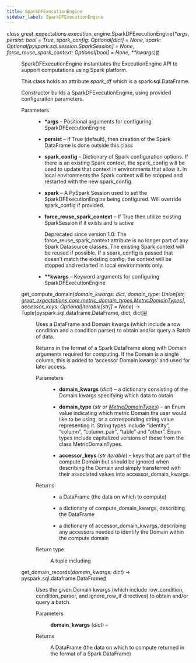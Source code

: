 ```yaml
---
title: SparkDFExecutionEngine
sidebar_label: SparkDFExecutionEngine
---
```



<section class="sphinx-api-doc" id="sparkdfexecutionengine">

<dl class="py class">
<dt class="sig sig-object py" id="great_expectations.execution_engine.SparkDFExecutionEngine">
<em class="property"><span class="pre">class</span><span class="w"> </span></em><span class="sig-prename descclassname"><span class="pre">great_expectations.execution_engine.</span></span><span class="sig-name descname"><span class="pre">SparkDFExecutionEngine</span></span><span class="sig-paren">(</span><em class="sig-param"><span class="o"><span class="pre">*</span></span><span class="n"><span class="pre">args</span></span></em>, <em class="sig-param"><span class="n"><span class="pre">persist</span></span><span class="p"><span class="pre">:</span></span><span class="w"> </span><span class="n"><span class="pre">bool</span></span><span class="w"> </span><span class="o"><span class="pre">=</span></span><span class="w"> </span><span class="default_value"><span class="pre">True</span></span></em>, <em class="sig-param"><span class="n"><span class="pre">spark_config</span></span><span class="p"><span class="pre">:</span></span><span class="w"> </span><span class="n"><span class="pre">Optional</span><span class="p"><span class="pre">[</span></span><span class="pre">dict</span><span class="p"><span class="pre">]</span></span></span><span class="w"> </span><span class="o"><span class="pre">=</span></span><span class="w"> </span><span class="default_value"><span class="pre">None</span></span></em>, <em class="sig-param"><span class="n"><span class="pre">spark</span></span><span class="p"><span class="pre">:</span></span><span class="w"> </span><span class="n"><span class="pre">Optional</span><span class="p"><span class="pre">[</span></span><span class="pre">pyspark.sql.session.SparkSession</span><span class="p"><span class="pre">]</span></span></span><span class="w"> </span><span class="o"><span class="pre">=</span></span><span class="w"> </span><span class="default_value"><span class="pre">None</span></span></em>, <em class="sig-param"><span class="n"><span class="pre">force_reuse_spark_context</span></span><span class="p"><span class="pre">:</span></span><span class="w"> </span><span class="n"><span class="pre">Optional</span><span class="p"><span class="pre">[</span></span><span class="pre">bool</span><span class="p"><span class="pre">]</span></span></span><span class="w"> </span><span class="o"><span class="pre">=</span></span><span class="w"> </span><span class="default_value"><span class="pre">None</span></span></em>, <em class="sig-param"><span class="o"><span class="pre">**</span></span><span class="n"><span class="pre">kwargs</span></span></em><span class="sig-paren">)</span><a class="headerlink" href="#great_expectations.execution_engine.SparkDFExecutionEngine" title="Permalink to this definition">#</a>
</dt>
<dd>
<p>SparkDFExecutionEngine instantiates the ExecutionEngine API to support computations using Spark platform.</p>
<p>This class holds an attribute <cite>spark_df</cite> which is a spark.sql.DataFrame.</p>
<p>Constructor builds a SparkDFExecutionEngine, using provided configuration parameters.</p>
<dl class="field-list simple">
<dt class="field-odd">Parameters</dt>
<dd class="field-odd"><ul class="simple">
<li><p><strong>*args</strong> – Positional arguments for configuring SparkDFExecutionEngine</p></li>
<li><p><strong>persist</strong> – If True (default), then creation of the Spark DataFrame is done outside this class</p></li>
<li><p><strong>spark_config</strong> – Dictionary of Spark configuration options. If there is an existing Spark context,
the spark_config will be used to update that context in environments that allow it. In local
environments the Spark context will be stopped and restarted with the new spark_config.</p></li>
<li><p><strong>spark</strong> – A PySpark Session used to set the SparkDFExecutionEngine being configured. Will override
spark_config if provided.</p></li>
<li><p><strong>force_reuse_spark_context</strong> – If True then utilize existing SparkSession if it exists and is active</p></li>
<div class="deprecated">
<p><span class="versionmodified deprecated">Deprecated since version 1.0: </span>The force_reuse_spark_context attribute is no longer part of any Spark Datasource classes. The existing Spark context will be reused if possible. If a spark_config is passed that doesn’t match the existing config, the context will be stopped and restarted in local environments only.</p>
</div>
<li><p><strong>**kwargs</strong> – Keyword arguments for configuring SparkDFExecutionEngine</p></li>
</ul>
</dd>
</dl>
<dl class="py method">
<dt class="sig sig-object py" id="great_expectations.execution_engine.SparkDFExecutionEngine.get_compute_domain">
<span class="sig-name descname"><span class="pre">get_compute_domain</span></span><span class="sig-paren">(</span><em class="sig-param"><span class="n"><span class="pre">domain_kwargs</span></span><span class="p"><span class="pre">:</span></span><span class="w"> </span><span class="n"><span class="pre">dict</span></span></em>, <em class="sig-param"><span class="n"><span class="pre">domain_type</span></span><span class="p"><span class="pre">:</span></span><span class="w"> </span><span class="n"><span class="pre">Union</span><span class="p"><span class="pre">[</span></span><span class="pre">str</span><span class="p"><span class="pre">,</span></span><span class="w"> </span><a class="reference internal" href="/docs/0.18/reference/api/core/metric_domain_types/MetricDomainTypes_class" title="great_expectations.core.metric_domain_types.MetricDomainTypes"><span class="pre">great_expectations.core.metric_domain_types.MetricDomainTypes</span></a><span class="p"><span class="pre">]</span></span></span></em>, <em class="sig-param"><span class="n"><span class="pre">accessor_keys</span></span><span class="p"><span class="pre">:</span></span><span class="w"> </span><span class="n"><span class="pre">Optional</span><span class="p"><span class="pre">[</span></span><span class="pre">Iterable</span><span class="p"><span class="pre">[</span></span><span class="pre">str</span><span class="p"><span class="pre">]</span></span><span class="p"><span class="pre">]</span></span></span><span class="w"> </span><span class="o"><span class="pre">=</span></span><span class="w"> </span><span class="default_value"><span class="pre">None</span></span></em><span class="sig-paren">)</span> <span class="sig-return"><span class="sig-return-icon">→</span> <span class="sig-return-typehint"><span class="pre">Tuple</span><span class="p"><span class="pre">[</span></span><span class="pre">pyspark.sql.dataframe.DataFrame</span><span class="p"><span class="pre">,</span></span><span class="w"> </span><span class="pre">dict</span><span class="p"><span class="pre">,</span></span><span class="w"> </span><span class="pre">dict</span><span class="p"><span class="pre">]</span></span></span></span><a class="headerlink" href="#great_expectations.execution_engine.SparkDFExecutionEngine.get_compute_domain" title="Permalink to this definition">#</a>
</dt>
<dd>
<p>Uses a DataFrame and Domain kwargs (which include a row condition and a condition parser) to obtain and/or query a Batch of data.</p>
<p>Returns in the format of a Spark DataFrame along with Domain arguments required for computing.  If the Domain         is a single column, this is added to ‘accessor Domain kwargs’ and used for later access.</p>
<dl class="field-list simple">
<dt class="field-odd">Parameters</dt>
<dd class="field-odd"><ul class="simple">
<li><p><strong>domain_kwargs</strong> (<em>dict</em>) – a dictionary consisting of the Domain kwargs specifying which data to obtain</p></li>
<li><p><strong>domain_type</strong> (<em>str</em><em> or </em><a class="reference internal" href="/docs/0.18/reference/api/core/metric_domain_types/MetricDomainTypes_class" title="great_expectations.core.metric_domain_types.MetricDomainTypes"><em>MetricDomainTypes</em></a>) – an Enum value indicating which metric Domain the user would like             to be using, or a corresponding string value representing it.  String types include “identity”, “column”,             “column_pair”, “table” and “other”.  Enum types include capitalized versions of these from the class             MetricDomainTypes.</p></li>
<li><p><strong>accessor_keys</strong> (<em>str iterable</em>) – keys that are part of the compute Domain but should be ignored when             describing the Domain and simply transferred with their associated values into accessor_domain_kwargs.</p></li>
</ul>
</dd>
<dt class="field-even">Returns</dt>
<dd class="field-even">
<p><ul class="simple">
<li><p>a DataFrame (the data on which to compute)</p></li>
<li><p>a dictionary of compute_domain_kwargs, describing the DataFrame</p></li>
<li><p>a dictionary of accessor_domain_kwargs, describing any accessors needed to
identify the Domain within the compute domain</p></li>
</ul>
</p>
</dd>
<dt class="field-odd">Return type</dt>
<dd class="field-odd">
<p>A tuple including</p>
</dd>
</dl>
</dd></dl>
<dl class="py method">
<dt class="sig sig-object py" id="great_expectations.execution_engine.SparkDFExecutionEngine.get_domain_records">
<span class="sig-name descname"><span class="pre">get_domain_records</span></span><span class="sig-paren">(</span><em class="sig-param"><span class="n"><span class="pre">domain_kwargs</span></span><span class="p"><span class="pre">:</span></span><span class="w"> </span><span class="n"><span class="pre">dict</span></span></em><span class="sig-paren">)</span> <span class="sig-return"><span class="sig-return-icon">→</span> <span class="sig-return-typehint"><span class="pre">pyspark.sql.dataframe.DataFrame</span></span></span><a class="headerlink" href="#great_expectations.execution_engine.SparkDFExecutionEngine.get_domain_records" title="Permalink to this definition">#</a>
</dt>
<dd>
<p>Uses the given Domain kwargs (which include row_condition, condition_parser, and ignore_row_if directives) to obtain and/or query a batch.</p>
<dl class="field-list simple">
<dt class="field-odd">Parameters</dt>
<dd class="field-odd">
<p><strong>domain_kwargs</strong> (<em>dict</em>) – </p>
</dd>
<dt class="field-even">Returns</dt>
<dd class="field-even">
<p>A DataFrame (the data on which to compute returned in the format of a Spark DataFrame)</p>
</dd>
</dl>
</dd></dl>
</dd></dl>
</section>